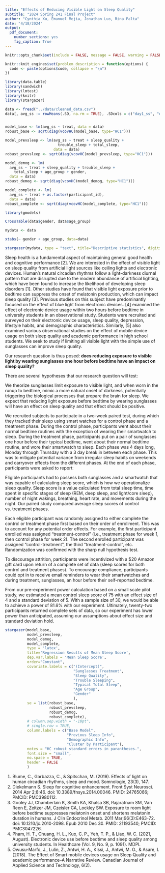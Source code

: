 ```yaml
---
title: "Effects of Reducing Visible Light on Sleep Quality"
subtitle: "2024 Spring 241 Final Project"
author: "Cynthia Xu, Emanuel Mejia, Jonathan Luo, Rina Palta"
date: "4/18/2024"
output:
  pdf_document:
    number_sections: yes
    fig_caption: True 
---
```


```r
knitr::opts_chunk$set(include = FALSE, message = FALSE, warning = FALSE)

knitr::knit_engines$set(problem_description = function(options) {
  code <- paste(options$code, collapse = "\n")
})
```

```r
library(data.table)
library(sandwich)
library(lmtest)
library(knitr)
library(stargazer)
```

```r
data <- fread("../data/cleaned_data.csv")
data[, avg_ss := rowMeans(.SD, na.rm = TRUE), .SDcols = c("day1_ss", "day2_ss", "day3_ss", "day4_ss")]


model_base <- lm(avg_ss ~ treat, data = data)
robust_base <- sqrt(diag(vcovHC(model_base, type="HC1")))

model_prevsleep <- lm(avg_ss ~ treat + sleep_quality + 
                        trouble_sleep + total_sleep, 
                      data = data)
robust_prevsleep <- sqrt(diag(vcovHC(model_prevsleep, type="HC1")))

model_demog <- lm(
  avg_ss ~ treat + sleep_quality + trouble_sleep + 
    total_sleep + age_group + gender, 
  data = data)
robust_demog <- sqrt(diag(vcovHC(model_demog, type="HC1")))

model_complete <- lm(
  avg_ss ~ treat + as.factor(participant_id), 
  data = data)
robust_complete <- sqrt(diag(vcovHC(model_complete, type="HC1")))
```

```r
library(gmodels)

CrossTable(data$gender, data$age_group)

mydata <- data

xtabs(~ gender + age_group, data=data)

stargazer(mydata, type = "text", title="Descriptive statistics", digits=1)
```


\tableofcontents
\newpage

\section{Introduction}
Sleep health is a fundamental aspect of maintaining general good health and cognitive performance [2]. We are interested in the effect of visible light on sleep quality from artificial light sources like ceiling lights and electronic devices. Human’s natural circadian rhythms follow a light-darkness diurnal pattern that are disrupted due to the modern abundance of artificial lighting, which have been found to increase the likelihood of developing sleep disorders [1]. Other studies have found that visible light exposure prior to bedtime can suppress the onset of melatonin production, which can impact sleep quality [3]. Previous studies on this subject have predominantly focused on the effect of blue light from electronic devices. [4] examined the effect of electronic device usage within two hours before bedtime in university students in an observational study. Students were recruited and surveyed on their electronic device usage, sleep quality, depression, lifestyle habits, and demographic characteristics. Similarly, [5] also examined various observational studies on the effect of mobile device usage on both sleep quality and academic performance in high school students. We seek to study if limiting all visible light with the simple use of sunglasses can improve sleep quality.

Our research question is thus posed: **does reducing exposure to visible light by wearing sunglasses one hour before bedtime have an impact on sleep quality?**  

There are several hypotheses that our research question will test:
\begin{enumerate}
  \item $H_0$: There is no impact on sleep quality by wearing sunglasses before bedtime.  
  \item $H_1$: There is an impact on sleep quality by wearing sunglasses before bedtime.
  \begin{enumerate}
    \item The impact is positive on sleep quality.  
    \item The impact is negative on sleep quality.
  \end{enumerate}
\end{enumerate}

We theorize sunglasses limit exposure to visible light, and when worn in the runup to bedtime, mimic a more natural onset of darkness, potentially triggering the biological processes that prepare the brain for sleep. We expect that reducing light exposure before bedtime by wearing sunglasses will have an effect on sleep quality and that effect should be positive.


\section{Experimental Details}
We recruited subjects to participate in a two-week paired test, during which they tracked their sleep using smart watches for a control phase and a treatment phase. During the control phase, participants went about their normal bedtime routines with the exception of wearing their smartwatch to sleep. During the treatment phase, participants put on a pair of sunglasses one hour before their typical bedtime, went about their normal bedtime routine, and wore their smartwatch to sleep. Each phase was 4 days long, Monday through Thursday with a 3 day break in between each phase. This was to mitigate potential variance from irregular sleep habits on weekends and carryover effects from the different phases. At the end of each phase, participants were asked to report:
\begin{enumerate}
  \item their sleep scores for the 4 nights
  \item treatment compliance (if during treatment phase)
  \item subjective rating of their quality of sleep
  \item subjective rating of how easily they fell asleep
\end{enumerate}

Eligible participants had to possess both sunglasses and a smartwatch that was capable of calculating sleep score\footnote{See Appendix A for full list of eligible smartwatch models}, which is how we operationalize sleep quality. Sleep score is a value calculated from total sleep time, time spent in specific stages of sleep (REM, deep sleep, and light/core sleep), number of night wakings, breathing, heart rate, and movements during the night. Our paired study compared average sleep scores of control vs. treatment phases.  

Each eligible participant was randomly assigned to either complete the control or treatment phase first based on their order of enrollment. This was to account for any potential order effects. For example, the first participant enrolled was assigned “treatment-control” (i.e., treatment phase for week 1, then control phase for week 2). The second enrolled participant was assigned “control-treatment”, the third “treatment-control”, etc. Randomization was confirmed with the sharp null hypothesis test.  

To discourage attrition, participants were incentivized with a $20 Amazon gift card upon return of a complete set of data (sleep scores for both control and treatment phases). To encourage compliance, participants could opt in to receive email reminders to wear their smartwatches and during treatment, sunglasses, an hour before their self-reported bedtime.

From our pre-experiment power calculation based on a small scale pilot study, we estimated a mean control sleep score of 75 with an effect size of 4 and a standard deviation of 5. With a sample size of 30, we would be able to achieve a power of 81.6% with our experiment. Ultimately, twenty-two participants returned complete sets of data, so our experiment has lower power than anticipated, assuming our assumptions about effect size and standard deviation hold.


\section{Analysis}


```r
stargazer(model_base, 
          model_prevsleep, 
          model_demog,
          model_complete,
          type = 'latex',
          title='Regression Results of Mean Sleep Score',
          dep.var.labels = 'Mean Sleep Score',
          order="Constant",
          covariate.labels = c("(Intercept)",
                               "Sunglasses Treatment",
                               "Sleep Quality",
                               "Trouble Sleeping",
                               "Typical Total Sleep",
                               "Age Group",
                               "Gender"
                               ),
          se = list(robust_base, 
                    robust_prevsleep, 
                    robust_demog, 
                    robust_complete),
          # column.sep.width = "-10pt",
          # single.row = TRUE,
          column.labels = c("Base Model", 
                            "Previous Sleep Info",
                            "Demographic Info",
                            "Cluster by Participant"),
          notes = "HC robust standard errors in parantheses.",
          font.size = "small",
          no.space = TRUE,
          header = FALSE
          )
```


\section{Conclusion}

\section{Appendix A}
\begin{enumerate}
  \item Garmin - certain models, check \href{https://support.garmin.com/en-US/?faq=DWcdBazhr097VgqFufsTk8}{here} for sleep score compatibility
  \item Apple watch - all models
  \item Fitbit - all models newer than Inspire 2
  \item Google Pixel watch - All models
  \item Samsung Galaxy watch - Galaxy Fit2, Galaxy Watch Active2, Galaxy Watch3, and all newer models
  \item Oura - all models

\end{enumerate}

\section{References}
1. Blume, C., Garbazza, C., & Spitschan, M. (2019). Effects of light on human circadian rhythms, sleep and mood. Somnologie, 23(3), 147.
2. Diekelmann S. Sleep for cognitive enhancement. Front Syst Neurosci. 2014 Apr 2;8:46. doi: 10.3389/fnsys.2014.00046. PMID: 24765066; PMCID: PMC3980112.
3. Gooley JJ, Chamberlain K, Smith KA, Khalsa SB, Rajaratnam SM, Van Reen E, Zeitzer JM, Czeisler CA, Lockley SW. Exposure to room light before bedtime suppresses melatonin onset and shortens melatonin duration in humans. J Clin Endocrinol Metab. 2011 Mar;96(3):E463-72. doi: 10.1210/jc.2010-2098. Epub 2010 Dec 30. PMID: 21193540; PMCID: PMC3047226.
4. Pham, H. T., Chuang, H. L., Kuo, C. P., Yeh, T. P., & Liao, W. C. (2021, August). Electronic device use before bedtime and sleep quality among university students. In Healthcare (Vol. 9, No. 9, p. 1091). MDPI.
5. Owusu-Marfo, J., Lulin, Z., Antwi, H. A., Kissi, J., Antwi, M. O., & Asare, I. (2018). The Effect of Smart mobile devices usage on Sleep Quality and academic performance–A Narrative Review. Canadian Journal of Applied Science and Technology, 6(2).
